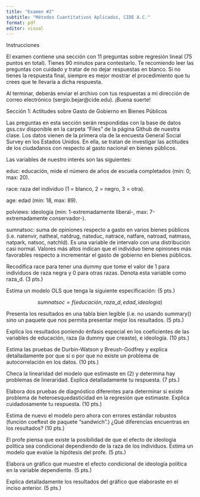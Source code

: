 ```yaml
---
title: "Examen #2"
subtitle: "Métodos Cuantitativos Aplicados, CIDE A.C."
format: pdf
editor: visual
---
```


Instrucciones

El examen contiene una sección con 11 preguntas sobre regresión lineal (75 puntos en total). Tienes 90 minutos para contestarlo.  Te recomiendo leer las preguntas con cuidado y tratar de no dejar respuestas en blanco. Si no tienes la respuesta final, siempre es mejor mostrar el procedimiento que tu crees que te llevaría a dicha respuesta. 

Al terminar, deberás enviar el archivo con tus respuestas a mi dirección de correo electrónico (sergio.bejar@cide.edu). ¡Buena suerte!

Sección 1: Actitudes sobre Gasto de Gobierno en Bienes Públicos

Las preguntas en esta sección serán respondidas con la base de datos gss.csv disponible en la carpeta "Files" de la página Github de nuestra clase. Los datos vienen de la primera ola de la encuesta General Social Survey en los Estados Unidos. En ella, se tratan de investigar las actitudes de los ciudadanos con respecto al gasto nacional en bienes públicos.  

Las variables de nuestro interés son las siguientes:

educ: educación, mide el número de años de escuela completados (min: 0; max: 20).

race: raza del individuo (1 = blanco, 2 = negro, 3 = otra).

age: edad (min: 18, max: 89).

polviews: ideología (min: 1-extremadamente liberal-, max: 7-extremadamente conservador-).

sumnatsoc: suma de opiniones respecto a gasto en varios bienes públicos (i.e. natenvir, natheal, natdrug, nateduc, natrace, natfare, natroad, natmass, natpark, natsoc, natchld). Es una variable de intervalo con una distribución casi normal.  Valores más altos indican que el individuo tiene opiniones más favorables respecto a incrementar el gasto de gobierno en bienes públicos. 

 Recodifica race para tener una dummy que tome el valor de 1 para individuos de raza negra y 0 para otras razas.  Denota esta variable como raza_d. (3 pts.)

Estima un modelo OLS que tenga la siguiente especificación: (5 pts.)

$$
sumnatsoc = f(educación, raza\_d, edad, ideologia)
$$

Presenta los resultados en una tabla bien legible (i.e. no usando summary() sino un paquete que nos permita presentar mejor los resultados. (5 pts.)

Explica los resultados poniendo énfasis especial en los coeficientes de las variables de educación, raza (la dummy que creaste), e ideología. (10 pts.)

Estima las pruebas de Durbin-Watson y Breush-Godfrey y explica detalladamente por que sí o por que no existe un problema de autocorrelación en los datos. (10 pts.)

Checa la linearidad del modelo que estimaste en (2) y determina hay problemas de lineraridad. Explica detalladamente tu respuesta. (7 pts.)

Elabora dos pruebas de diagnóstico diferentes para determinar si existe problema de heteroesquedasticidad en la regresión que estimaste.  Explica cuidadosamente tu respuesta.  (10 pts.) 

Estima de nuevo el modelo pero ahora con errores estándar robustos (función coeftest de paquete "sandwich".) ¿Qué diferencias encuentras en los resultados? (10 pts.)

El profe piensa que existe la posibilidad de que el efecto de ideología política sea condicional dependiendo de la raza de los individuos.  Estima un modelo que evalúe la hipótesis del profe. (5 pts.)

Elabora un gráfico que muestre el efecto condicional de ideología política en la variable dependiente. (5 pts.)

Explica detalladamente los resultados del gráfico que elaboraste en el inciso anterior. (5 pts.)
